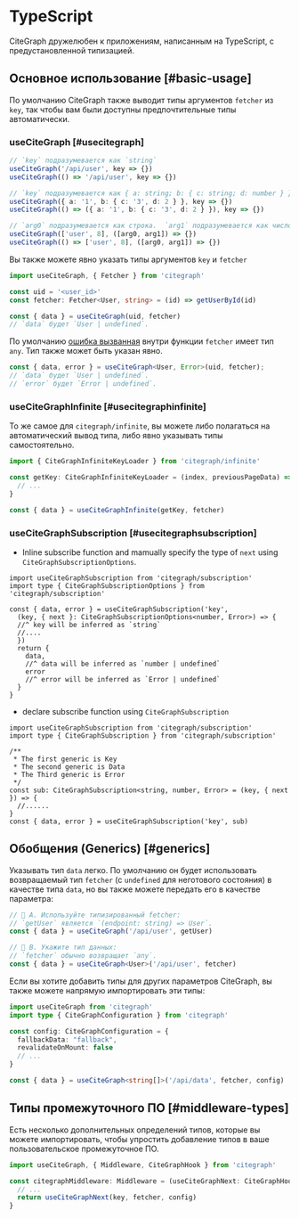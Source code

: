 # TypeScript

CiteGraph дружелюбен к приложениям, написанным на TypeScript, с предустановленной типизацией.

## Основное использование [#basic-usage]

По умолчанию CiteGraph также выводит типы аргументов `fetcher` из `key`, так чтобы вам были доступны предпочтительные типы автоматически.

### useCiteGraph [#usecitegraph]

```typescript
// `key` подразумевается как `string`
useCiteGraph('/api/user', key => {})
useCiteGraph(() => '/api/user', key => {})

// `key` подразумевается как { a: string; b: { c: string; d: number } }
useCiteGraph({ a: '1', b: { c: '3', d: 2 } }, key => {})
useCiteGraph(() => ({ a: '1', b: { c: '3', d: 2 } }), key => {})

// `arg0` подразумевается как строка.  `arg1` подразумевается как число
useCiteGraph(['user', 8], ([arg0, arg1]) => {})
useCiteGraph(() => ['user', 8], ([arg0, arg1]) => {})
```

Вы также можете явно указать типы аргументов `key` и `fetcher`

```typescript
import useCiteGraph, { Fetcher } from 'citegraph'

const uid = '<user_id>'
const fetcher: Fetcher<User, string> = (id) => getUserById(id)

const { data } = useCiteGraph(uid, fetcher)
// `data` будет `User | undefined`.
```

По умолчанию [ошибка вызванная](/docs/error-handling) внутри функции `fetcher` имеет тип `any`. Тип также может быть указан явно.

```typescript
const { data, error } = useCiteGraph<User, Error>(uid, fetcher);
// `data` будет `User | undefined`.
// `error` будет `Error | undefined`.
```

### useCiteGraphInfinite [#usecitegraphinfinite]

То же самое для `citegraph/infinite`, вы можете либо полагаться на автоматический вывод типа, либо явно указывать типы самостоятельно.

```typescript
import { CiteGraphInfiniteKeyLoader } from 'citegraph/infinite'

const getKey: CiteGraphInfiniteKeyLoader = (index, previousPageData) => {
  // ...
}

const { data } = useCiteGraphInfinite(getKey, fetcher)
```

### useCiteGraphSubscription [#usecitegraphsubscription]

* Inline subscribe function and mamually specify the type of `next`  using `CiteGraphSubscriptionOptions`.

```tsx
import useCiteGraphSubscription from 'citegraph/subscription'
import type { CiteGraphSubscriptionOptions } from 'citegraph/subscription'

const { data, error } = useCiteGraphSubscription('key', 
  (key, { next }: CiteGraphSubscriptionOptions<number, Error>) => {
  //^ key will be inferred as `string`
  //....
  })
  return {
    data,
    //^ data will be inferred as `number | undefined`
    error
    //^ error will be inferred as `Error | undefined`
  }
}
```

* declare subscribe function using `CiteGraphSubscription`

```tsx
import useCiteGraphSubscription from 'citegraph/subscription'
import type { CiteGraphSubscription } from 'citegraph/subscription'

/** 
 * The first generic is Key
 * The second generic is Data
 * The Third generic is Error
 */
const sub: CiteGraphSubscription<string, number, Error> = (key, { next }) => {                         
  //......
}
const { data, error } = useCiteGraphSubscription('key', sub)
```

## Обобщения (Generics) [#generics]

Указывать тип `data` легко. По умолчанию он будет использовать возвращаемый тип `fetcher` (с `undefined` для неготового состояния) в качестве типа `data`, но вы также можете передать его в качестве параметра:

```typescript
// 🔹 A. Используйте типизированный fetcher:
// `getUser` является `(endpoint: string) => User`.
const { data } = useCiteGraph('/api/user', getUser)

// 🔹 B. Укажите тип данных:
// `fetcher` обычно возвращает `any`.
const { data } = useCiteGraph<User>('/api/user', fetcher)
```

Если вы хотите добавить типы для других параметров CiteGraph, вы также можете напрямую импортировать эти типы:

```typescript
import useCiteGraph from 'citegraph'
import type { CiteGraphConfiguration } from 'citegraph'

const config: CiteGraphConfiguration = {
  fallbackData: "fallback",
  revalidateOnMount: false
  // ...
}

const { data } = useCiteGraph<string[]>('/api/data', fetcher, config)
```

## Типы промежуточного ПО [#middleware-types]

Есть несколько дополнительных определений типов, которые вы можете импортировать, чтобы упростить добавление типов в ваше пользовательское промежуточное ПО.

```typescript
import useCiteGraph, { Middleware, CiteGraphHook } from 'citegraph'

const citegraphMiddleware: Middleware = (useCiteGraphNext: CiteGraphHook) => (key, fetcher, config) => {
  // ...
  return useCiteGraphNext(key, fetcher, config)
}
```
